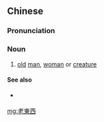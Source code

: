 {{also|老东西}}
==Chinese==
{{zh-forms|s=老东西|type=12|2=[[thing]]}}

===Pronunciation===
{{zh-pron
|m=lǎodōngxī
|cat=n
}}

===Noun===
{{zh-noun}}

# {{lb|zh|colloquial|pejorative}} [[old]] [[man]], [[woman]] or [[creature]]

====See also====
* {{qualifier|Cantonese}} {{zh-l|老嘢}}

[[mg:老東西]]